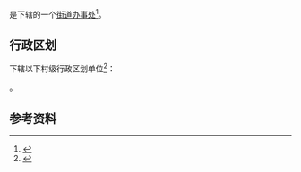 {{中国乡级行政区|33/03/03/002/000}}

'''{{PAGENAMEBASE}}'''是{{PRC admin/fullname|33/03/03/002/000|3}}下辖的一个[[街道办事处|街道办事处]]<ref>{{PRC admin/ref sgc|{{PRC admin/parent|33/03/03/002/000}}}}</ref>。

== 行政区划 ==
{{PAGENAMEBASE}}下辖以下村级行政区划单位<ref>{{PRC admin/ref sgc|33/03/03/002/000}}</ref>：

{{PRC admin/children|33/03/03/002/000}}。

== 参考资料 ==
{{reflist}}

{{浙江行政区划小作品}}
{{PRC admin/navcat|33/03/03/002/000}}